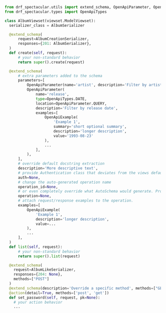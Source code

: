 ```python
from drf_spectacular.utils import extend_schema, OpenApiParameter, OpenApiExample
from drf_spectacular.types import OpenApiTypes

class AlbumViewset(viewset.ModelViewset):
  serializer_class = AlbumSerializer

  @extend_schema(
      request=AlbumCreationSerializer,
      responses={201: AlbumSerializer},
  )
  def create(self, request):
      # your non-standard behavior
      return super().create(request)

  @extend_schema(
      # extra parameters added to the schema
      parameters=[
          OpenApiParameter(name='artist', description='Filter by artist', required=False, pe=str),
          OpenApiParameter(
              name='release',
              type=OpenApiTypes.DATE,
              location=OpenApiParameter.QUERY,
              description='Filter by release date',
              examples=[
                  OpenApiExample(
                      'Example 1',
                      summary='short optional summary',
                      description='longer description',
                      value='1993-08-23'
                  ),
                  ...
              ],
          ),
      ],
      # override default docstring extraction
      description='More descriptive text',
      # provide Authentication class that deviates from the views default
      auth=None,
      # change the auto-generated operation name
      operation_id=None,
      # or even completely override what AutoSchema would generate. Provide raw Open API spec  Dict.
      operation=None,
      # attach request/response examples to the operation.
      examples=[
          OpenApiExample(
              'Example 1',
              description='longer description',
              value=...
          ),
          ...
      ],
  )
  def list(self, request):
      # your non-standard behavior
      return super().list(request)

  @extend_schema(
    request=AlbumLikeSerializer,
    responses={204: None},
    methods=["POST"]
  )
  @extend_schema(description='Override a specific method', methods=["GET"])
  @action(detail=True, methods=['post', 'get'])
  def set_password(self, request, pk=None):
    # your action behavior
    ...
```